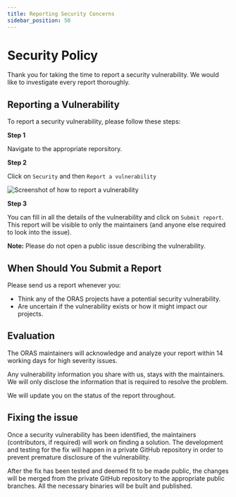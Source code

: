 ```yaml
---
title: Reporting Security Concerns
sidebar_position: 50
---
```


# Security Policy

Thank you for taking the time to report a security vulnerability.
We would like to investigate every report thoroughly.

## Reporting a Vulnerability

To report a security vulnerability, please follow these steps:

**Step 1**

Navigate to the appropriate reporsitory.

**Step 2**

Click on `Security` and then `Report a vulnerability`

![Screenshot of how to report a vulnerability](/img/reporting_a_security_concern.png)

**Step 3**

You can fill in all the details of the vulnerability and click on `Submit report`.
This report will be visible to only the maintainers (and anyone else required to look into the issue).

**Note:** Please do not open a public issue describing the vulnerability.

## When Should You Submit a Report

Please send us a report whenever you:

* Think any of the ORAS projects have a potential security vulnerability.
* Are uncertain if the vulnerability exists or how it might impact our projects.

## Evaluation

The ORAS maintainers will acknowledge and analyze your report within 14 working days for high severity issues.

Any vulnerability information you share with us, stays with the maintainers.
We will only disclose the information that is required to resolve the problem.

We will update you on the status of the report throughout.

## Fixing the issue

Once a security vulnerability has been identified, the maintainers (contributors, if required) will work on finding a solution.
The development and testing for the fix will happen in a private GitHub repository in order to prevent premature disclosure of the vulnerability.

After the fix has been tested and deemed fit to be made public,
the changes will be merged from the private GitHub repository to the appropriate public branches.
All the necessary binaries will be built and published.
